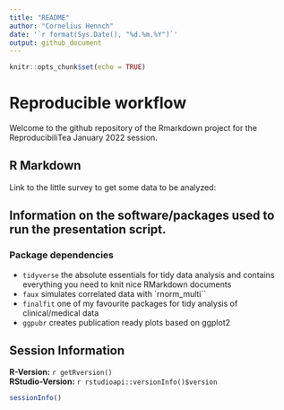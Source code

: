 ```yaml
---
title: "README"
author: "Cornelius Hennch"
date: '`r format(Sys.Date(), "%d.%m.%Y")`'
output: github_document
---
```


```r
knitr::opts_chunk$set(echo = TRUE)
```

# Reproducible workflow

Welcome to the github repository of the Rmarkdown project for the ReproducibiliTea January 2022 session.

## R Markdown

Link to the little survey to get some data to be analyzed:

## Information on the software/packages used to run the presentation script.

### Package dependencies

- `tidyverse` the absolute essentials for tidy data analysis and contains everything you need to knit nice RMarkdown documents
- `faux` simulates correlated data with `rnorm_multi``
- `finalfit` one of my favourite packages for tidy analysis of clinical/medical data
- `ggpubr` creates publication ready plots based on ggplot2

## Session Information

**R-Version:** `r getRversion()`  
**RStudio-Version:** `r rstudioapi::versionInfo()$version`

```r

sessionInfo()

```


